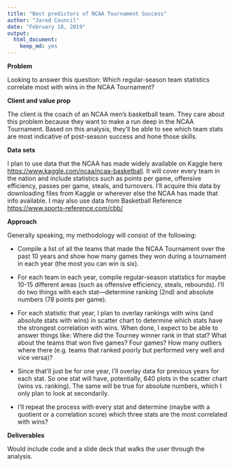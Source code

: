 ```yaml
---
title: "Best predictors of NCAA Tournament Success"
author: "Jared Council"
date: "February 18, 2019"
output: 
  html_document: 
    keep_md: yes
---
```


**Problem**

Looking to answer this question: Which regular-season team statistics correlate most with wins in the NCAA Tournament?

**Client and value prop**

The client is the coach of an NCAA men's basketball team. They care about this problem because they want to make a run deep in the NCAA Tournament. Based on this analysis, they'll be able to see which team stats are most indicative of post-season success and hone those skills.

**Data sets**

I plan to use data that the NCAA has made widely available on Kaggle here <https://www.kaggle.com/ncaa/ncaa-basketball>. It will cover every team in the nation and include statistics such as points per game, offensive efficiency, passes per game, steals, and turnovers. I'll acquire this data by downloading files from Kaggle or wherever else the NCAA has made that info available. I may also use data from Basketball Reference <https://www.sports-reference.com/cbb/>

**Approach**

Generally speaking, my methodology will consist of the following:

-   Compile a list of all the teams that made the NCAA Tournament over the past 10 years and show how many games they won during a tournament in each year (the most you can win is six).

-   For each team in each year, compile regular-season statistics for maybe 10-15 different areas (such as offensive efficiency, steals, rebounds). I'll do two things with each stat---determine ranking (2nd) and absolute numbers (78 points per game).

-   For each statistic that year, I plan to overlay rankings with wins (and absolute stats with wins) in scatter chart to determine which stats have the strongest correlation with wins. When done, I expect to be able to answer things like: Where did the Tourney winner rank in that stat? What about the teams that won five games? Four games? How many outliers where there (e.g. teams that ranked poorly but performed very well and vice versa)?

-   Since that'll just be for one year, I'll overlay data for previous years for each stat. So one stat will have, potentially, 640 plots in the scatter chart (wins vs. ranking). The same will be true for absolute numbers, which I only plan to look at secondarily.

-   I'll repeat the process with every stat and determine (maybe with a quotient or a correlation score) which three stats are the most correlated with wins?

**Deliverables**

Would include code and a slide deck that walks the user through the analysis.